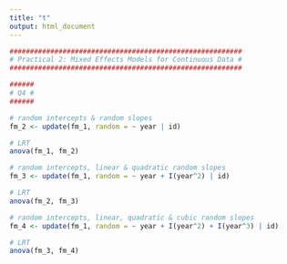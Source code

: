 ```yaml
---
title: "t"
output: html_document
---
```


```r
#########################################################
# Practical 2: Mixed Effects Models for Continuous Data #
#########################################################

######
# Q4 #
######

# random intercepts & random slopes
fm_2 <- update(fm_1, random = ~ year | id)

# LRT
anova(fm_1, fm_2)

# random intercepts, linear & quadratic random slopes
fm_3 <- update(fm_1, random = ~ year + I(year^2) | id)

# LRT
anova(fm_2, fm_3)

# random intercepts, linear, quadratic & cubic random slopes
fm_4 <- update(fm_1, random = ~ year + I(year^2) + I(year^3) | id)

# LRT
anova(fm_3, fm_4)
```


